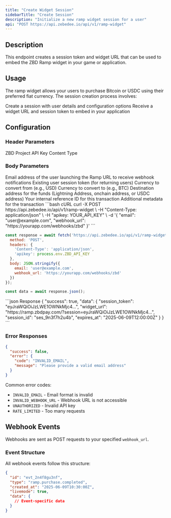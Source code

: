 ```yaml
---
title: "Create Widget Session"
sidebarTitle: "Create Session"
description: "Initialize a new ramp widget session for a user"
api: "POST https://api.zebedee.io/api/v1/ramp-widget"
---
```


## Description

This endpoint creates a session token and widget URL that can be used to embed the ZBD Ramp widget in your game or application.

## Usage

The ramp widget allows your users to purchase Bitcoin or USDC using their preferred fiat currency. The session creation process involves:

<CardGroup cols={1}>
  <Card title="First" icon="1" color="#000000">
    Create a session with user details and configuration options
  </Card>
  <Card title="Second" icon="2" color="#000000">
    Receive a widget URL and session token to embed in your application
  </Card>
</CardGroup>

## Configuration

### Header Parameters

<ParamField required header="apikey" type="string">
  ZBD Project API Key
</ParamField>

<ParamField initialValue="application/json" header="Content-Type" type="string">
  Content Type
</ParamField>

### Body Parameters

<ParamField required body="email" type="string">
  Email address of the user launching the Ramp
</ParamField>

<ParamField required body="webhook_url" type="string">
  URL to receive webhook notifications
</ParamField>

<ParamField body="access_token" type="string">
  Existing user session token (for returning users)
</ParamField>

<ParamField body="quote_currency" type="string">
  Currency to convert from (e.g., USD)
</ParamField>

<ParamField body="base_currency" type="string">
  Currency to convert to (e.g., BTC)
</ParamField>

<ParamField body="destination" type="string">
  Destination address for the funds (Lightning Address, onchain address, or USDC address)
</ParamField>

<ParamField body="reference_id" type="string">
  Your internal reference ID for this transaction
</ParamField>

<ParamField body="metadata" type="object">
  Additional metadata for the transaction
</ParamField>

<CodeGroup>
```bash cURL
curl -X POST https://api.zebedee.io/api/v1/ramp-widget \
  -H "Content-Type: application/json" \
  -H "apikey: YOUR_API_KEY" \
  -d '{
    "email": "user@example.com",
    "webhook_url": "https://yourapp.com/webhooks/zbd"
  }'
```

```javascript Node.js
const response = await fetch('https://api.zebedee.io/api/v1/ramp-widget', {
  method: 'POST',
  headers: {
    'Content-Type': 'application/json',
    'apikey': process.env.ZBD_API_KEY
  },
  body: JSON.stringify({
    email: 'user@example.com',
    webhook_url: 'https://yourapp.com/webhooks/zbd'
  })
});

const data = await response.json();
```
</CodeGroup>

<ResponseExample>
```json Response
{
  "success": true,
  "data": {
    "session_token": "eyJraWQiOiJzLWE1OWNkMjc4...",
    "widget_url": "https://ramp.zbdpay.com/?session=eyJraWQiOiJzLWE1OWNkMjc4...",
    "session_id": "ses_9n3f7h2u4b",
    "expires_at": "2025-06-09T12:00:00Z"
  }
}
```
</ResponseExample>

### Error Responses

```json
{
  "success": false,
  "error": {
    "code": "INVALID_EMAIL",
    "message": "Please provide a valid email address"
  }
}
```

Common error codes:
- `INVALID_EMAIL` - Email format is invalid
- `INVALID_WEBHOOK_URL` - Webhook URL is not accessible
- `UNAUTHORIZED` - Invalid API key
- `RATE_LIMITED` - Too many requests

## Webhook Events

Webhooks are sent as POST requests to your specified `webhook_url`.

### Event Structure

All webhook events follow this structure:

```json
{
  "id": "evt_2n4f8gu3nf",
  "type": "ramp.purchase.completed",
  "created_at": "2025-06-09T10:30:00Z",
  "livemode": true,
  "data": {
    // Event-specific data
  }
}
```